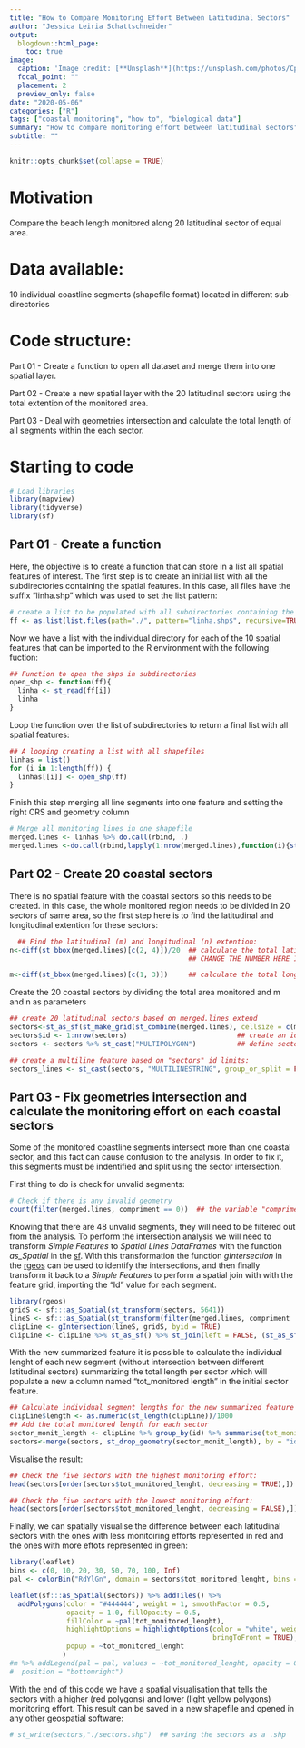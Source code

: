 ```yaml
---
title: "How to Compare Monitoring Effort Between Latitudinal Sectors"
author: "Jessica Leiria Schattschneider"
output:
  blogdown::html_page:
    toc: true
image:
  caption: 'Image credit: [**Unsplash**](https://unsplash.com/photos/CpkOjOcXdUY)'
  focal_point: ""
  placement: 2
  preview_only: false
date: "2020-05-06"
categories: ["R"]
tags: ["coastal monitoring", "how to", "biological data"]
summary: "How to compare monitoring effort between latitudinal sectors"
subtitle: "" 
---
```


```r
knitr::opts_chunk$set(collapse = TRUE)
```

# Motivation
Compare the beach length monitored along 20 latitudinal sector of equal area.

# Data available:
10 individual coastline segments (shapefile format) located in different sub-directories

# Code structure:
Part 01 - Create a function to open all dataset and merge them into one spatial layer.

Part 02 - Create a new spatial layer with the 20 latitudinal sectors using the total extention of the monitored area.

Part 03 - Deal with geometries intersection and calculate the total length of all segments within the each sector.

# Starting to code

```r
# Load libraries
library(mapview)
library(tidyverse)
library(sf)
```

## Part 01 - Create a function
Here, the objective is to create a function that can store in a list all spatial features of interest. The first step is to create an initial list with all the subdirectories containing the spatial features. In this case, all files have the suffix "linha.shp" which was used to set the list pattern:

```r
# create a list to be populated with all subdirectories containing the pattern "linha.shp" :
ff <- as.list(list.files(path="./", pattern="linha.shp$", recursive=TRUE, full.names=TRUE))
```

Now we have a list with the individual directory for each of the 10 spatial features that can be imported to the R environment with the following fuction:

```r
## Function to open the shps in subdirectories
open_shp <- function(ff){
  linha <- st_read(ff[i])
  linha
}
```

Loop the function over the list of subdirectories to return a final list with all spatial features: 

```r
## A looping creating a list with all shapefiles
linhas = list()
for (i in 1:length(ff)) {
  linhas[[i]] <- open_shp(ff)
}
```

Finish this step merging all line segments into one feature and setting the right CRS and geometry column

```r
# Merge all monitoring lines in one shapefile
merged.lines <- linhas %>% do.call(rbind, .)
merged.lines <-do.call(rbind,lapply(1:nrow(merged.lines),function(i){st_cast(merged.lines[i,],"LINESTRING")}))
```

## Part 02 - Create 20 coastal sectors #### 
There is no spatial feature with the coastal sectors so this needs to be created. In this case, the whole monitored region needs to be divided in 20 sectors of same area, so the first step here is to find the latitudinal and longitudinal extention for these sectors:

```r

  ## Find the latitudinal (m) and longitudinal (n) extention:
n<-diff(st_bbox(merged.lines)[c(2, 4)])/20  ## calculate the total latitude extension and divide per 20 (sectors)
                                            ## CHANGE THE NUMBER HERE IF YOU WANT A MORE REFINED ANALYSIS!!

m<-diff(st_bbox(merged.lines)[c(1, 3)])     ## calculate the total longitudinal area monitored
```

Create the 20 coastal sectors by dividing the total area monitored and m and n as parameters
```r
## create 20 latitudinal sectors based on merged.lines extend
sectors<-st_as_sf(st_make_grid(st_combine(merged.lines), cellsize = c(m,n)))
sectors$id <- 1:nrow(sectors)                           ## create an identifier for each sector
sectors <- sectors %>% st_cast("MULTIPOLYGON")          ## define sectors as a multipolygon feature

## create a multiline feature based on "sectors" id limits:
sectors_lines <- st_cast(sectors, "MULTILINESTRING", group_or_split = FALSE)
```

## Part 03 - Fix geometries intersection and calculate the monitoring effort on each coastal sectors #### 
Some of the monitored coastline segments intersect more than one coastal sector, and this fact can cause confusion to the analysis. In order to fix it, this segments must be indentified and split using the sector intersection.

First thing to do is check for unvalid segments:
```r
# Check if there is any invalid geometry
count(filter(merged.lines, compriment == 0))  ## the variable "compriment" correspond to the segment lenght in                                                  ## meters. If this value is equal to 0 this means that the geometry                                               ## can be removed from the analysis
```

Knowing that there are 48 unvalid segments, they will need to be filtered out from the analysis. To perform the intersection analysis we will need to transform *Simple Features* to *Spatial Lines DataFrames* with the function *as_Spatial* in the [sf](https://cran.r-project.org/web/packages/sf/index.html). With this transformation the function *gIntersection* in the [rgeos](https://cran.r-project.org/web/packages/rgeos/index.html) can be used to identify the intersections, and then finally transform it back to a *Simple Features* to perform a spatial join with with the feature grid, importing the "Id" value for each segment.

```r
library(rgeos)
gridS <- sf:::as_Spatial(st_transform(sectors, 5641))
lineS <- sf:::as_Spatial(st_transform(filter(merged.lines, compriment != 0), 5641))
clipLine <- gIntersection(lineS, gridS, byid = TRUE)
clipLine <- clipLine %>% st_as_sf() %>% st_join(left = FALSE, (st_as_sf(gridS))["id"]) # join points
```

With the new summarized feature it is possible to calculate the individual lenght of each new segment (without intersection between different latitudinal sectors) summarizing the total length per sector which will populate a new a column named "tot_monitored length" in the initial sector feature. 
```r
## Calculate individual segment lengths for the new summarized feature
clipLine$length <- as.numeric(st_length(clipLine))/1000
## Add the total monitored length for each sector
sector_monit_length <- clipLine %>% group_by(id) %>% summarise(tot_monitored_lenght = sum(length))
sectors<-merge(sectors, st_drop_geometry(sector_monit_length), by = "id",all.x=TRUE) ## update the "sector" layer
```

Visualise the result:

```r
## Check the five sectors with the highest monitoring effort:
head(sectors[order(sectors$tot_monitored_lenght, decreasing = TRUE),])

## Check the five sectors with the lowest monitoring effort:
head(sectors[order(sectors$tot_monitored_lenght, decreasing = FALSE),])

```

Finally, we can spatially visualise the difference between each latitudinal sectors with the ones with less monitoiring efforts represented in red and the ones with more effots represented in green:  

```r
library(leaflet)
bins <- c(0, 10, 20, 30, 50, 70, 100, Inf)
pal <- colorBin("RdYlGn", domain = sectors$tot_monitored_lenght, bins = bins)

leaflet(sf:::as_Spatial(sectors)) %>% addTiles() %>% 
  addPolygons(color = "#444444", weight = 1, smoothFactor = 0.5,
              opacity = 1.0, fillOpacity = 0.5,
              fillColor = ~pal(tot_monitored_lenght),
              highlightOptions = highlightOptions(color = "white", weight = 2,
                                                  bringToFront = TRUE),
              popup = ~tot_monitored_lenght 
             )
#m %>% addLegend(pal = pal, values = ~tot_monitored_lenght, opacity = 0.7, title = NULL,
#  position = "bottomright")
```

With the end of this code we have a spatial visualisation that tells the sectors with a higher (red polygons) and lower (light yellow polygons) monitoring effort. This result can be saved in a new shapefile and opened in any other geospatial software:
```r
# st_write(sectors,"./sectors.shp")  ## saving the sectors as a .shp
```
